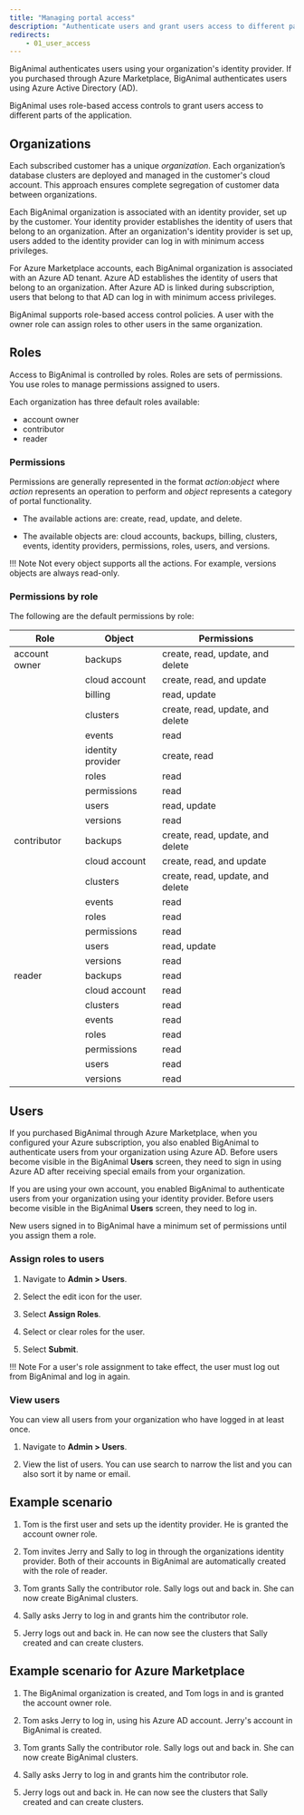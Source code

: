 ```yaml
---
title: "Managing portal access"
description: "Authenticate users and grant users access to different parts of the application"
redirects: 
    - 01_user_access
---
```


BigAnimal authenticates users using your organization's identity provider. If you purchased through Azure Marketplace, BigAnimal authenticates users using Azure Active Directory (AD). 

BigAnimal uses role-based access controls to grant users access to different parts of the application.

## Organizations

Each subscribed customer has a unique *organization*. Each organization’s database clusters are deployed and managed in the customer's cloud account. This approach ensures complete segregation of customer data between organizations.

Each BigAnimal organization is associated with an identity provider, set up by the customer. Your identity provider establishes the identity of users that belong to an organization. After an organization's identity provider is set up, users added to the identity provider can log in with minimum access privileges.

For Azure Marketplace accounts, each BigAnimal organization is associated with an Azure AD tenant. Azure AD establishes the identity of users that belong to an organization. After Azure AD is linked during subscription, users that belong to that AD can log in with minimum access privileges.

BigAnimal supports role-based access control policies. A user with the owner role can assign roles to other users in the same organization.

## Roles

Access to BigAnimal is controlled by roles. Roles are sets of permissions. You use roles to manage permissions assigned to users.

Each organization has three default roles available:

-   account owner
-   contributor
-   reader


### Permissions

Permissions are generally represented in the format *action*:*object* where *action* represents an operation to perform and *object* represents a category of portal functionality.

-   The available actions are: create, read, update, and delete.

-   The available objects are: cloud accounts, backups, billing, clusters, events, identity providers, permissions, roles, users, and versions.

!!! Note
    Not every object supports all the actions. For example, versions objects are always read-only.

### Permissions by role

The following are the default permissions by role:

| Role          | Object            | Permissions |
| ------------- | ----------------- | ----------- |
| account owner | backups           | create, read, update, and delete |
|               | cloud account     | create, read, and update         |
|               | billing           | read, update                     |
|               | clusters          | create, read, update, and delete |
|               | events            | read                             | 
|               | identity provider | create, read                     |
|               | roles             | read                             |
|               | permissions       | read                             |
|               | users             | read, update                     |
|               | versions          | read                             |
| contributor   | backups           | create, read, update, and delete |
|               | cloud account     | create, read, and update         |
|               | clusters          | create, read, update, and delete |
|               | events            | read                             | 
|               | roles             | read                             |
|               | permissions       | read                             |
|               | users             | read, update                     |
|               | versions          | read                             |
| reader        | backups           | read                             |
|               | cloud account     | read                             |
|               | clusters          | read                             |
|               | events            | read                             | 
|               | roles             | read                             |
|               | permissions       | read                             |
|               | users             | read                             |
|               | versions          | read                             |
## Users

If you purchased BigAnimal through Azure Marketplace, when you configured your Azure subscription, you also enabled BigAnimal to authenticate users from your organization using Azure AD. Before users become visible in the BigAnimal **Users** screen, they need to sign in using Azure AD after receiving special emails from your organization. 

If you are using your own account, you enabled BigAnimal to authenticate users from your organization using your identity provider. Before users become visible in the BigAnimal **Users** screen, they need to log in. 

New users signed in to BigAnimal have a minimum set of permissions until you assign them a role.
 

### Assign roles to users

1.  Navigate to **Admin > Users**.

2.  Select the edit icon for the user.

3.  Select **Assign Roles**.

4.  Select or clear roles for the user.

5.  Select **Submit**.

!!! Note
    For a user's role assignment to take effect, the user must log out from BigAnimal and log in again.

### View users

You can view all users from your organization who have logged in at least once.

1.  Navigate to **Admin > Users**.

2.  View the list of users. You can use search to narrow the list and you can also sort it by name or email.

## Example scenario

1.  Tom is the first user and sets up the identity provider. He is granted the account owner role.

2.  Tom invites Jerry and Sally to log in through the organizations identity provider. Both of their accounts in BigAnimal are automatically created with the role of reader.

3.  Tom grants Sally the contributor role. Sally logs out and back in. She can now create BigAnimal clusters.

4.  Sally asks Jerry to log in and grants him the contributor role.

5.  Jerry logs out and back in. He can now see the clusters that Sally created and can create clusters.

## Example scenario for Azure Marketplace

1.  The BigAnimal organization is created, and Tom logs in and is granted the account owner role.

2.  Tom asks Jerry to log in, using his Azure AD account. Jerry's account in BigAnimal is created.

3.  Tom grants Sally the contributor role. Sally logs out and back in. She can now create BigAnimal clusters.

4.  Sally asks Jerry to log in and grants him the contributor role.

5.  Jerry logs out and back in. He can now see the clusters that Sally created and can create clusters.
